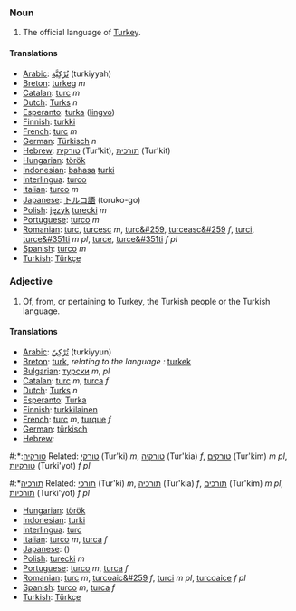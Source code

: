 ===Noun===
#The official language of [[Turkey]].

====Translations====
*[[Arabic]]: [[تُرْكِيَّة]] (turkiyyah)
*[[Breton]]: [[turkeg]] ''m''
*[[Catalan]]: [[turc]] ''m''
*[[Dutch]]: [[Turks]] ''n''
*[[Esperanto]]: [[turka]] ([[lingvo]])
*[[Finnish]]: [[turkki]]
*[[French]]: [[turc]] ''m''
*[[German]]: [[Türkisch]] ''n''
*[[Hebrew]]: [[טורקית]] (Tur'kit), [[תורכית]] (Tur'kit)
*[[Hungarian]]: [[török]]
*[[Indonesian]]: [[bahasa]] [[turki]]
*[[Interlingua]]: [[turco]]
*[[Italian]]: [[turco]] ''m''
*[[Japanese]]: [[トルコ]][[語]] (toruko-go)
*[[Polish]]: [[język]] [[turecki]] ''m''
*[[Portuguese]]: [[turco]] ''m''
*[[Romanian]]: [[turc]], [[turcesc]] ''m'', [[turc&#259]], [[turceasc&#259]] ''f'', [[turci]], [[turce&#351ti]] ''m pl'', [[turce]], [[turce&#351ti]] ''f pl''
*[[Spanish]]: [[turco]] ''m''
*[[Turkish]]: [[Türkçe]]

===Adjective===
#Of, from, or pertaining to Turkey, the Turkish people or the Turkish language.

====Translations====
*[[Arabic]]: [[تُرْكِيّ]] (turkiyyun)
*[[Breton]]: [[turk]], ''relating to the language :'' [[turkek]]
*[[Bulgarian]]: [[турски]] ''m'', ''pl''
*[[Catalan]]: [[turc]] ''m'', [[turca]] ''f''
*[[Dutch]]: [[Turks]] ''n''
*[[Esperanto]]: [[Turka]]
*[[Finnish]]: [[turkkilainen]]
*[[French]]: [[turc]] ''m'', [[turque]] ''f''
*[[German]]: [[türkisch]]
*[[Hebrew]]:
#:*:[[טורקיה]] Related: [[טורקי]] (Tur'ki) ''m'', [[טורקיה]] (Tur'kia) ''f'', [[טורקים]] (Tur'kim) ''m pl'', [[טורקיות]] (Turki'yot) ''f pl''
#:*[[תורכיה]] Related: [[תורכי]] (Tur'ki) ''m'', [[תורכיה]] (Tur'kia) ''f'', [[תורכים]] (Tur'kim) ''m pl'', [[תורכיות]] (Turki'yot) ''f pl''
*[[Hungarian]]: [[török]]
*[[Indonesian]]: [[turki]]
*[[Interlingua]]: [[turc]]
*[[Italian]]: [[turco]] ''m'', [[turca]] ''f''
*[[Japanese]]: [[]] ()
*[[Polish]]: [[turecki]] ''m''
*[[Portuguese]]: [[turco]] ''m'', [[turca]] ''f''
*[[Romanian]]: [[turc]] ''m'', [[turcoaic&#259]] ''f'', [[turci]] ''m pl'', [[turcoaice]] ''f pl''
*[[Spanish]]: [[turco]] ''m'', [[turca]] ''f''
*[[Turkish]]: [[Türkçe]]
